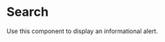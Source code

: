 
<Meta title="Components/Molecules/AlgoliaSearch" component={AlgoliaSearch} />

# Search

Use this component to display an informational alert.

<Canvas>
  <Story name="Search Input">
    <AlgoliaSearch
      indexName="wds_dev_searchable_posts"
      useHistory={true}
      className="p-12"
    />
  </Story>
</Canvas>
